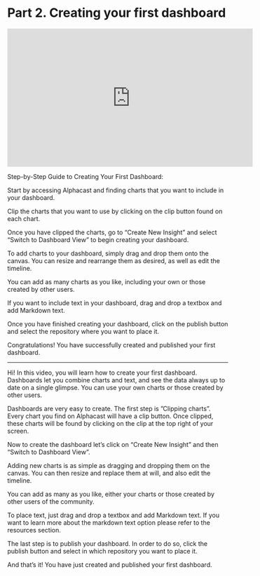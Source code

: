 # Part 2. Creating your first dashboard

<iframe width="560" height="315" src="https://www.youtube.com/embed/CbfVxmFxXEM" title="YouTube video player" frameborder="0" allow="accelerometer; autoplay; clipboard-write; encrypted-media; gyroscope; picture-in-picture; web-share" allowfullscreen></iframe>


Step-by-Step Guide to Creating Your First Dashboard:

Start by accessing Alphacast and finding charts that you want to include in your dashboard.

Clip the charts that you want to use by clicking on the clip button found on each chart.

Once you have clipped the charts, go to “Create New Insight” and select “Switch to Dashboard View” to begin creating your dashboard.

To add charts to your dashboard, simply drag and drop them onto the canvas. You can resize and rearrange them as desired, as well as edit the timeline.

You can add as many charts as you like, including your own or those created by other users.

If you want to include text in your dashboard, drag and drop a textbox and add Markdown text.

Once you have finished creating your dashboard, click on the publish button and select the repository where you want to place it.

Congratulations! You have successfully created and published your first dashboard.

------------------------------------------------------

Hi! In this video, you will learn how to create your first dashboard. Dashboards let you combine charts and text, and see the data always up to date on a single glimpse.  You can use your own charts or those created by other users.

Dashboards are very easy to create. The first step is ”Clipping charts”. Every chart you find on Alphacast will have a clip button. Once clipped, these charts will be found by clicking on the clip at the top right of your screen.

Now to create the dashboard let’s click on “Create New Insight” and then “Switch to Dashboard View”.

Adding new charts is as simple as dragging and dropping them on the canvas. You can then resize and replace them at will, and also edit the timeline. 

You can add as many as you like, either your charts or those created by other users of the community.

To place text, just drag and drop a textbox and add Markdown text. If you want to learn more about the markdown text option please refer to the resources section.

The last step is to publish your dashboard. In order to do so, click the publish button and select in which repository you want to place it.

And that’s it! You have just created and published your first dashboard.
